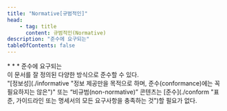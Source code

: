 ```yaml
---
title: "Normative[규범적인]"
head:
    - tag: title
      content: 규범적인(Normative)
description: "준수에 요구되는"
tableOfContents: false
---
```


<Badge text="WCAG2" variant="note" size="large" />
* * *
준수에 요구되는

<Aside title="참고 1">
이 문서를 잘 정의된 다양한 방식으로 준수할 수 있다.
</Aside>


<Aside title="참고 2">
"[정보성](./informative "정보 제공만을 목적으로 하며, 준수(conformance)에는 꼭 필요하지는 않은")" 또는 “비규범(non-normative)” 콘텐츠는 [준수](./conform "표준, 가이드라인 또는 명세서의 모든 요구사항을 충족하는 것")할 필요가 없다.
</Aside>

